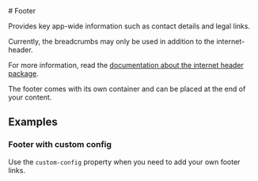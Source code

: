 
<Meta of={FooterStories} />

<div className="docs-title">
  # Footer

  <link-design of={JSON.stringify(FooterStories)}></link-design>
</div>

<div className="lead">
  Provides key app-wide information such as contact details and legal links.
</div>

<div className="banner banner-info mt-24 mb-36">
  <p className="banner-heading">Currently, the breadcrumbs may only be used in addition to the internet-header.</p>
  <p>For more information, read the <a href="/?path=/docs/cfa21cbc-5f8d-4a42-8165-7f6ed20bf133--docs">documentation about the internet header package</a>.</p>
</div>

The footer comes with its own container and can be placed at the end of your content.

<Canvas sourceState="shown" of={FooterStories.Default} />

<Controls of={FooterStories.Default} />

## Examples

### Footer with custom config

Use the `custom-config` property when you need to add your own footer links.

<Canvas sourceState='shown' of={FooterStories.CustomConfig} />
